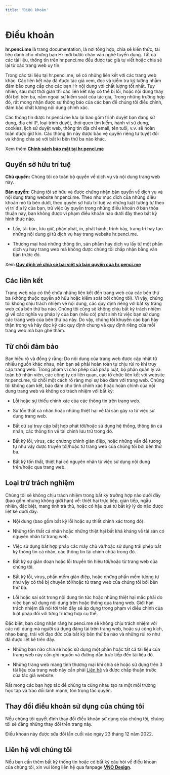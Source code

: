 ```yaml
---
title: 'Điều khoản'
---
```


# Điều khoản

**hr.penci.me** là trang documentation, là nơi tổng hợp, chia sẻ kiến thức, tài liệu dành cho những bạn Hr mới bước chân vào nghề tuyển dụng. Tất cả các tài liệu, thông tin trên hr.penci.me đều được tác giả tự viết hoặc chia sẻ lại từ các trang web uy tín.

Trong các tài liệu tại hr.penci.me, sẽ có những liên kết với các trang web khác. Các liên kết này đã được tác giả xem, đọc và kiểm tra kỹ lưỡng nhằm đảm bảo cung cấp cho các bạn Hr nội dung với chất lượng tốt nhất. Tuy nhiên, sau một thời gian thì các liên kết này có thể bị lỗi, hoặc nội dung thay đổi bởi bên ba, nằm ngoài sự kiểm soát của tác giả, Trong những trường hợp đó, rất mong nhận được sự thông báo của các bạn để chúng tôi điều chỉnh, đảm bảo chất lượng nội dung chính xác.

Các thông tin được hr.penci.me lưu lại bao gồm trình duyệt bạn đang sử dụng, địa chỉ IP, loại trình duyệt, thói quen tìm kiếm, hành vi sử dụng, cookies, lịch sử duyệt web, thông tin địa chỉ email, tên tuổi, v.v. sẽ hoàn toàn được giữ kín. Các thông tin này được bảo vệ quyền riêng tư tuyệt đối và không chia sẻ với bất kì bên thứ ba nào khác.

Xem thêm **[Chính sách bảo mật tại hr.penci.me](/chinh-sach-bao-mat)**

## Quyền sở hữu trí tuệ

**Chủ quyền:** Chúng tôi có toàn bộ quyền về dịch vụ và nội dung trang web này.

**Bản quyền:** Chúng tôi sở hữu và được chứng nhận bản quyền về dịch vụ và nội dung trang website hr.penci.me. Theo như mục đích của những điều khoản mô tả bên dưới, theo quyền sở hữu trí tuệ và những luật tương tự theo vị trí địa lý của bạn, trừ việc ủy quyền trong những điều khoản ở bản thỏa thuận này, bạn không được vi phạm điều khoản nào dưới đây theo bất kỳ hình thức nào.

- Lấy, tái bản, lưu giữ, phân phát, in, phát hành, trình bày, trang trí hay tạo những nội dung gì từ dịch vụ hay trang website hr.penci.me.

- Thương mại hoá những thông tin, sản phẩm hay dịch vụ lấy từ một phần dịch vụ hay trang web mà không được chúng tôi chấp nhận bằng văn bản trước đó.

Xem **[Quy định về chia sẻ bài viết và bản quyền của hr.penci.me](/ban-quyen)**

## Các liên kết

Trang web này có thể chứa những liên kết đến trang web của các bên thứ ba (không thuộc quyền sở hữu hoặc kiểm soát bởi chúng tôi). Vì vậy, chúng tôi không chịu trách nhiệm về nội dung, các quy định riêng với bất kỳ trang web của bên thứ ba nào. Chúng tôi cũng sẽ không chịu bất kỳ trách nhiệm gì về các nghĩa vụ pháp lý của bạn (nếu có) phát sinh từ việc bạn sử dụng các trang web của bên thứ ba này. Do vậy, chúng tôi khuyến cáo bạn hãy thận trọng và hãy đọc kỹ các quy định chung và quy định riêng của mỗi trang web mà bạn ghé thăm.

## Từ chối đảm bảo

Bạn hiểu rõ và đồng ý rằng: Do nội dung của trang web được cập nhật từ nhiều nguồn khác nhau, nên bạn sẽ phải hoàn toàn tự chịu rủi ro khi truy cập trang web. Trong phạm vi cho phép của pháp luật, bộ phận quản lý và toàn bộ nhân viên, các công ty có liên quan, các tổ chức liên kết với website hr.penci.me, từ chối một cách rõ ràng mọi sự bảo đảm với trang web. Chúng tôi không cam kết, bảo đảm cho tính chính xác hoặc hoàn chỉnh của nội dung trang web và không có trách nhiệm với bất kỳ:

- Lỗi hoặc sự thiếu chính xác của các thông tin trên trang web.

- Sự tổn thất cá nhân hoặc những thiệt hại về tài sản gây ra từ việc sử dụng trang web.
- Bất cứ sự truy cập bất hợp phát tới/hoặc sử dụng hệ thống, thông tin cá nhân, các thông tin về tài chính lưu trữ trong đó.

- Bất kỳ lỗi, virus, các chương chình gián điệp, hoặc những vấn đề tương tự như vậy được truyền tới/hoặc từ trang web của chúng tôi bởi bên thứ ba.

- Bất kỳ tổn thất, thiệt hại có nguyên nhân từ việc sử dụng nội dung trên/hoặc qua trang web.

## Loại trừ trách nghiệm

Chúng tôi sẽ không chịu trách nhiệm trong bất kỳ trường hợp nào dưới đây (bao gồm nhưng không giới hạn) về: thiệt hại trực tiếp, gián tiếp, ngẫu nhiên, đặc biệt, mang tính trả thù, hoặc có hậu quả từ bất kỳ lý do nào được liệt kê dưới đây:

- Nội dung (bao gồm bất kỳ lỗi hoặc sự thiết chính xác trong đó).

- Những tổn thất cá nhân hoặc những thiệt hại bất khả kháng về tài sản có nguyên nhân từ trang web.

- Việc sử dụng bất hợp pháp các máy chủ và/hoặc sử dụng trái phép bất kỳ thông tin cá nhân, các thông tin tài chính chứa trong đó.

- Bất kỳ sự gián đoạn hoặc lỗi truyền tín hiệu tới/hoặc từ trang web của chúng tôi.

- Bất kỳ lỗi, virus, phần mềm gián điệp, hoặc những phần mềm tương tự như vậy có thể bị chuyển tới/hoặc từ trang web của chúng tôi bởi bên thứ ba.

- Lỗi hoặc sai sót trong nội dung tin tức hoặc những thiệt hại mắc phải do việc bạn sử dụng nội dung trên hoặc thông qua trang web. Giới hạn trách nhiệm đã nói tới trên đây sẽ áp dụng trong phạm vi điều chỉnh của luật pháp đối với từng trường hợp cụ thể.

Đặc biệt, bạn công nhận rằng hr.penci.me sẽ không chịu trách nhiệm với các nội dung mà người sử dụng đăng tải trên trang web, hoặc sự công kích, nhạo báng, trái với đạo đức của bất kỳ bên thứ ba nào và những rủi ro như đã được liệt kê trên đây.

- Những bạn nào chia sẻ hoặc sử dụng một phần hoặc tất cả tài liệu của trang web này cần ghi nguồn và đường dẫn trực tiếp đến tài liệu đó.

- Những trang web mang tính thương mại khi chia sẻ hoặc sử dụng trên 3 tài liệu của trang web này cần phải [Liên hệ](/lien-he) và được chấp thuận trước của tác giả website.

Rất mong các bạn hợp tác để chúng ta cùng nhau tạo ra một môi trường học tập và trao đổi lành mạnh, tôn trọng tác quyền.

## Thay đổi điều khoản sử dụng của chúng tôi

Nếu chúng tôi quyết định thay đổi điều khoản sử dụng của chúng tôi, chúng tôi sẽ đăng những thay đổi trên trang này.

Điều khoản này được sửa đổi lần cuối vào ngày 23 tháng 12 năm 2022.

## Liên hệ với chúng tôi

Nếu bạn cần thêm bất kỳ thông tin hoặc có bất kỳ câu hỏi về điều khoản của chúng tôi, xin vui lòng liên hệ qua fanpage **[VNO Design](https://www.facebook.com/vnodesign).**
